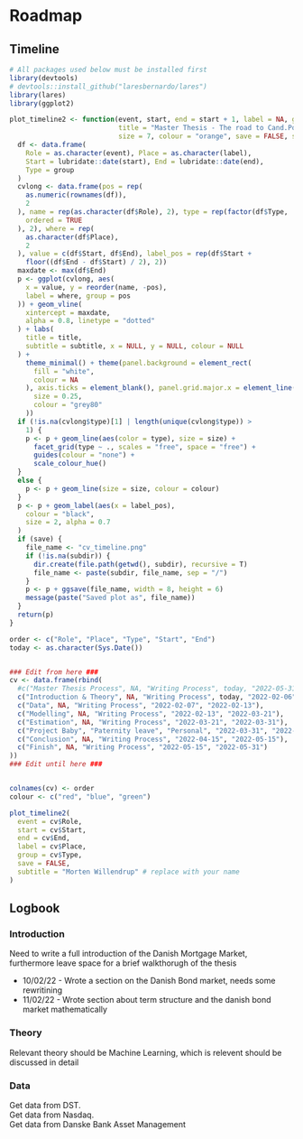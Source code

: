 # Roadmap {-}




## Timeline {-}

```r
# All packages used below must be installed first
library(devtools)
# devtools::install_github("laresbernardo/lares")
library(lares)
library(ggplot2)

plot_timeline2 <- function(event, start, end = start + 1, label = NA, group = NA,
                           title = "Master Thesis - The road to Cand.Polit", subtitle = "",
                           size = 7, colour = "orange", save = FALSE, subdir = NA) {
  df <- data.frame(
    Role = as.character(event), Place = as.character(label),
    Start = lubridate::date(start), End = lubridate::date(end),
    Type = group
  )
  cvlong <- data.frame(pos = rep(
    as.numeric(rownames(df)),
    2
  ), name = rep(as.character(df$Role), 2), type = rep(factor(df$Type,
    ordered = TRUE
  ), 2), where = rep(
    as.character(df$Place),
    2
  ), value = c(df$Start, df$End), label_pos = rep(df$Start +
    floor((df$End - df$Start) / 2), 2))
  maxdate <- max(df$End)
  p <- ggplot(cvlong, aes(
    x = value, y = reorder(name, -pos),
    label = where, group = pos
  )) + geom_vline(
    xintercept = maxdate,
    alpha = 0.8, linetype = "dotted"
  ) + labs(
    title = title,
    subtitle = subtitle, x = NULL, y = NULL, colour = NULL
  ) +
    theme_minimal() + theme(panel.background = element_rect(
      fill = "white",
      colour = NA
    ), axis.ticks = element_blank(), panel.grid.major.x = element_line(
      size = 0.25,
      colour = "grey80"
    ))
  if (!is.na(cvlong$type)[1] | length(unique(cvlong$type)) >
    1) {
    p <- p + geom_line(aes(color = type), size = size) +
      facet_grid(type ~ ., scales = "free", space = "free") +
      guides(colour = "none") +
      scale_colour_hue()
  }
  else {
    p <- p + geom_line(size = size, colour = colour)
  }
  p <- p + geom_label(aes(x = label_pos),
    colour = "black",
    size = 2, alpha = 0.7
  )
  if (save) {
    file_name <- "cv_timeline.png"
    if (!is.na(subdir)) {
      dir.create(file.path(getwd(), subdir), recursive = T)
      file_name <- paste(subdir, file_name, sep = "/")
    }
    p <- p + ggsave(file_name, width = 8, height = 6)
    message(paste("Saved plot as", file_name))
  }
  return(p)
}

order <- c("Role", "Place", "Type", "Start", "End")
today <- as.character(Sys.Date())


### Edit from here ###
cv <- data.frame(rbind(
  #c("Master Thesis Process", NA, "Writing Process", today, "2022-05-31"),
  c("Introduction & Theory", NA, "Writing Process", today, "2022-02-06"),
  c("Data", NA, "Writing Process", "2022-02-07", "2022-02-13"),
  c("Modelling", NA, "Writing Process", "2022-02-13", "2022-03-21"),
  c("Estimation", NA, "Writing Process", "2022-03-21", "2022-03-31"),
  c("Project Baby", "Paternity leave", "Personal", "2022-03-31", "2022-04-30"),
  c("Conclusion", NA, "Writing Process", "2022-04-15", "2022-05-15"),
  c("Finish", NA, "Writing Process", "2022-05-15", "2022-05-31")
))
### Edit until here ###


colnames(cv) <- order
colour <- c("red", "blue", "green")

plot_timeline2(
  event = cv$Role,
  start = cv$Start,
  end = cv$End,
  label = cv$Place,
  group = cv$Type,
  save = FALSE,
  subtitle = "Morten Willendrup" # replace with your name
)
```



## Logbook {-}

### Introduction {-}
Need to write a full introduction of the Danish Mortgage Market, furthermore
leave space for a brief walkthorugh of the thesis

* 10/02/22 - Wrote a section on the Danish Bond market, needs some rewritining
* 11/02/22 - Wrote section about term structure and the danish bond market mathematically



### Theory {-}
Relevant theory should be Machine Learning, which is relevent should be discussed 
in detail


### Data {-}
Get data from DST.  
Get data from Nasdaq.  
Get data from Danske Bank Asset Management






